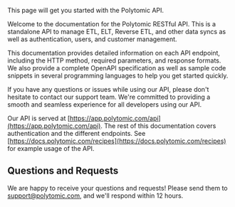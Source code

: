 This page will get you started with the Polytomic API.

Welcome to the documentation for the Polytomic RESTful API. This is a standalone API to manage ETL, ELT, Reverse ETL, and other data syncs as well as authentication, users, and customer management.

This documentation provides detailed information on each API endpoint, including the HTTP method, required parameters, and response formats. We also provide a complete OpenAPI specification as well as sample code snippets in several programming languages to help you get started quickly.

If you have any questions or issues while using our API, please don't hesitate to contact our support team. We're committed to providing a smooth and seamless experience for all developers using our API.

Our API is served at [https://app.polytomic.com/api](https://app.polytomic.com/api). The rest of this documentation covers authentication and the different endpoints. See [https://docs.polytomic.com/recipes](https://docs.polytomic.com/recipes) for example usage of the API.

## Questions and Requests

We are happy to receive your questions and requests! Please send them to [support@polytomic.com](mailto:support@polytomic.com), and we'll respond within 12 hours.
